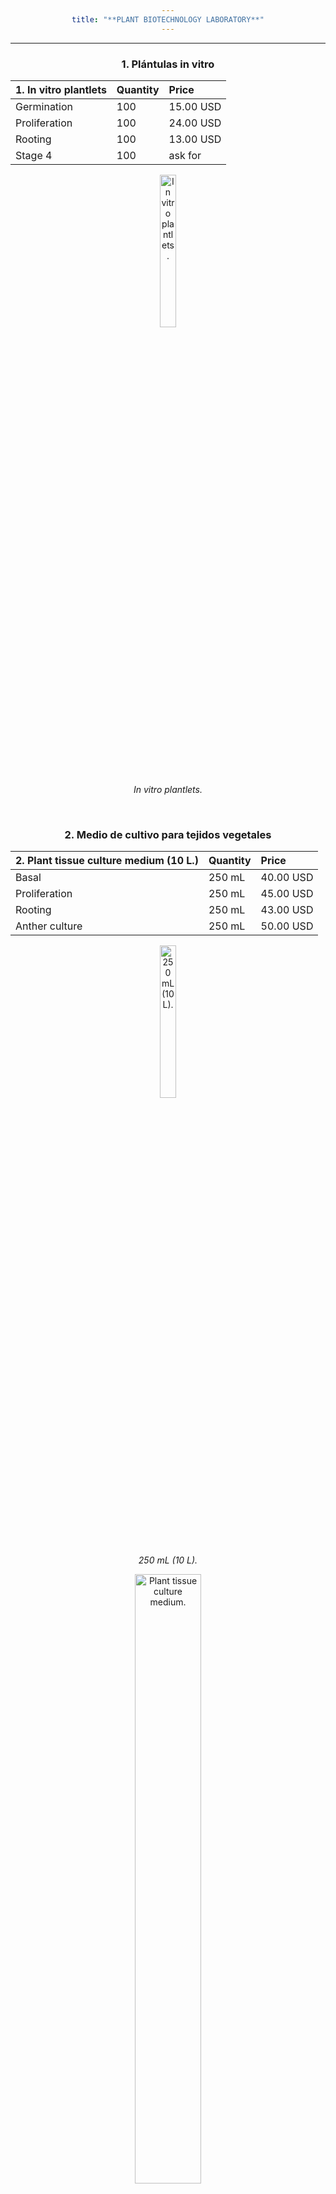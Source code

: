 ```yaml
---
title: "**PLANT BIOTECHNOLOGY LABORATORY**"
---
```

___
### **1. Plántulas in vitro**

| 1. In vitro plantlets| Quantity | Price |
|:-|:-|:-|
| Germination | 100 | 15.00 USD |
| Proliferation | 100 | 24.00 USD |
| Rooting | 100 | 13.00 USD |
| Stage 4 | 100 | ask for |




![*In vitro plantlets.*](C:\Users\Dell\Desktop\GENNBIO.github.io\Genotipo_NN.png){width=25%}
    

<br>


### **2. Medio de cultivo para tejidos vegetales**

| 2. Plant tissue culture medium (10 L.) | Quantity | Price |
|:-|:-|:-|
| Basal | 250 mL | 40.00 USD |
| Proliferation | 250 mL | 45.00 USD |
| Rooting | 250 mL | 43.00 USD |
| Anther culture | 250 mL | 50.00 USD |




![*250 mL (10 L).*](C:\Users\Dell\Desktop\GENNBIO.github.io\Formula_NN.png){width=25%}


![*Plant tissue culture medium.*](C:\Users\Dell\Desktop\GENNBIO.github.io\Medium1_NN.jpg){width=50%}


<br>


### **3. Reguladores de crecimiento vegetal**

| 3. Plant growth regulators  | Quantity | Price |
|:-|:-|:-|
| IAA (auxin, 98%) | 5.0 g | 30.00 USD |
| IBA (auxin, 0.1%) | 5.0 g |15.00 USD |
| KIN (cytokinin, 0.01%) | 250 mL | 10.00 USD |
| BAP (cytokinin, 99%) | 5.0 g | 20.00 USD |
| GIB (gibberellin, 10%) | 5.0 g | 3.00 USD |



<style>
body {text-align: center}
</style>


![*6-BAP.*](C:\Users\Dell\Desktop\GENNBIO.github.io\6BAP.jpg){width=25%}


<br>


![*GIB.*](C:\Users\Dell\Desktop\GENNBIO.github.io\GIB.jpg){width=25%}


<br>


![*Plant growth regulators.*](C:\Users\Dell\Desktop\GENNBIO.github.io\BAP1.jpg){width=50%}


<br>


### **4. Agente duplicador de cromosomas**

| 4. Chromosome doubling agent| Quantity | Price |
|:-|:-|:-|
| ADC (0.5%) | 100 mL | 100.00 USD |
| ADC (0.5%) | 50 mL | 70.00 USD |
| ADC (0.5%) | 25 mL | 55.00 USD |


![*C.D.A.*](C:\Users\Dell\Desktop\GENNBIO.github.io\CDA.png){width=25%}



